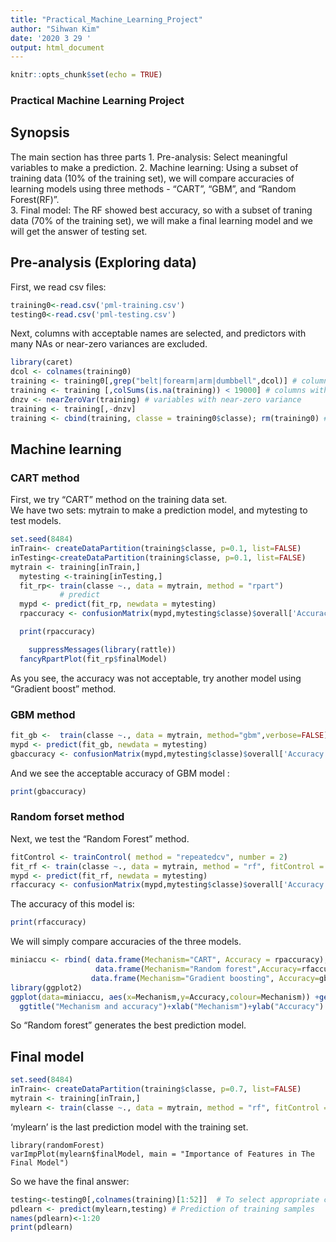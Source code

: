 ---
title: "Practical_Machine_Learning_Project"
author: "Sihwan Kim"
date: '2020 3 29 '
output: html_document
---

```{r setup, include=FALSE}
knitr::opts_chunk$set(echo = TRUE)
```

### Practical Machine Learning Project

## Synopsis
The main section has three parts
1. Pre-analysis: Select meaningful variables to make a prediction. 
2. Machine learning: Using a subset of training data (10% of the training set), we will compare accuracies of learning models using three methods - "CART", "GBM", and "Random Forest(RF)".  
3. Final model: The RF showed best accuracy, so with a subset of traning data (70% of the training set), we will make a final learning model and we will get the answer of testing set.

## Pre-analysis (Exploring data)
First, we read csv files:  
```{r data, results=FALSE}
training0<-read.csv('pml-training.csv')
testing0<-read.csv('pml-testing.csv')
```

Next, columns with acceptable names are selected, and predictors with many NAs or near-zero variances are excluded.  
```{r data_1}
library(caret)
dcol <- colnames(training0) 
training <- training0[,grep("belt|forearm|arm|dumbbell",dcol)] # column names
training <- training [,colSums(is.na(training)) < 19000] # columns with NAs are excluded
dnzv <- nearZeroVar(training) # variables with near-zero variance
training <- training[,-dnzv]
training <- cbind(training, classe = training0$classe); rm(training0) # Training set
```

## Machine learning  
### CART method  
First, we try "CART" method on the training data set.  
We have two sets: mytrain to make a prediction model, and mytesting to test models.  
```{r rcart}
set.seed(8484)
inTrain<- createDataPartition(training$classe, p=0.1, list=FALSE)
inTesting<-createDataPartition(training$classe, p=0.1, list=FALSE)
mytrain <- training[inTrain,]
  mytesting <-training[inTesting,]
  fit_rp<- train(classe ~., data = mytrain, method = "rpart")
           # predict
  mypd <- predict(fit_rp, newdata = mytesting)
  rpaccuracy <- confusionMatrix(mypd,mytesting$classe)$overall['Accuracy']
```  
  
```{r rcart_print}
  print(rpaccuracy)
```
  
```{r racrt_plot1, results=FALSE}
    suppressMessages(library(rattle))
  fancyRpartPlot(fit_rp$finalModel)
```  
  
As you see, the accuracy was not acceptable, try another model using "Gradient boost" method.  


### GBM method  
```{r gb}
fit_gb <-  train(classe ~., data = mytrain, method="gbm",verbose=FALSE)
mypd <- predict(fit_gb, newdata = mytesting)
gbaccuracy <- confusionMatrix(mypd,mytesting$classe)$overall['Accuracy']
```
  
And we see the acceptable accuracy of GBM model :  
```{r gb_print}
print(gbaccuracy)
```
  
### Random forset method
Next, we test the "Random Forest" method.  
```{r rf}
fitControl <- trainControl( method = "repeatedcv", number = 2)
fit_rf <- train(classe ~., data = mytrain, method = "rf", fitControl = trainControl )
mypd <- predict(fit_rf, newdata = mytesting) 
rfaccuracy <- confusionMatrix(mypd,mytesting$classe)$overall['Accuracy']
```
  
The accuracy of this model is:  
```{r rf_print}
print(rfaccuracy)
```
  
We will simply compare accuracies of the three models.  
```{r accu}
miniaccu <- rbind( data.frame(Mechanism="CART", Accuracy = rpaccuracy),
                   data.frame(Mechanism="Random forest",Accuracy=rfaccuracy),
                  data.frame(Mechanism="Gradient boosting", Accuracy=gbaccuracy))
library(ggplot2)
ggplot(data=miniaccu, aes(x=Mechanism,y=Accuracy,colour=Mechanism)) +geom_point(size=5)+
  ggtitle("Mechanism and accuracy")+xlab("Mechanism")+ylab("Accuracy")
```  
  
So "Random forest" generates the best prediction model.  


## Final model
```{r model_final}
set.seed(8484)
inTrain<- createDataPartition(training$classe, p=0.7, list=FALSE)
mytrain <- training[inTrain,]
mylearn <- train(classe ~., data = mytrain, method = "rf", fitControl = trainControl )
```
  
'mylearn' is the last prediction model with the training set.  
```{r_prediction}
library(randomForest)
varImpPlot(mylearn$finalModel, main = "Importance of Features in The Final Model")
```  
  
So we have the final answer:  
```{r answer}
testing<-testing0[,colnames(training)[1:52]]  # To select appropriate columns
pdlearn <- predict(mylearn,testing) # Prediction of training samples
names(pdlearn)<-1:20
print(pdlearn)
```